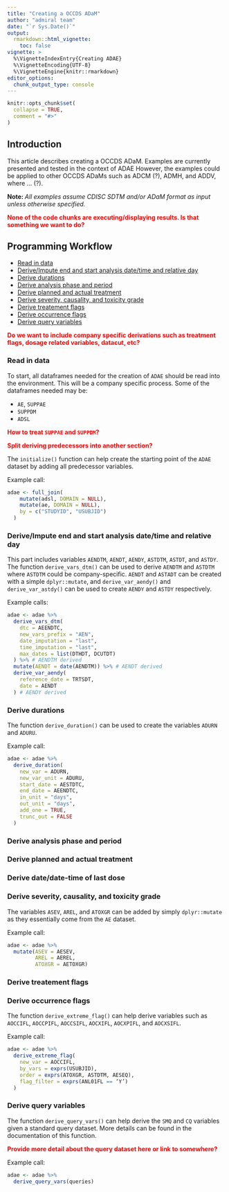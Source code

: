 ```yaml
---
title: "Creating a OCCDS ADaM"
author: "admiral team"
date: "`r Sys.Date()`"
output: 
  rmarkdown::html_vignette:
    toc: false
vignette: >
  %\VignetteIndexEntry{Creating ADAE}
  %\VignetteEncoding{UTF-8}
  %\VignetteEngine{knitr::rmarkdown}
editor_options: 
  chunk_output_type: console
---
```


```r
knitr::opts_chunk$set(
  collapse = TRUE,
  comment = "#>"
)
```

## Introduction

This article describes creating a OCCDS ADaM. Examples are currently 
presented and tested in the context of ADAE  However, the examples could be
applied to other OCCDS ADaMs such as ADCM (?), ADMH, and ADDV, where ... (?).

<b>Note:  </b> </font><i> All examples assume CDISC SDTM and/or ADaM format as input unless 
otherwise specified. </i>

<b> <span style="color: red"> None of the code chunks are executing/displaying
results.  Is that something we want to do? </span> </b>

## Programming Workflow

* [Read in data](#readdata)
* [Derive/Impute end and start analysis date/time and relative day](#datetime)
* [Derive durations](#duration)
* [Derive analysis phase and period](#phase_period)
* [Derive planned and actual treatment](#trtpa)
* [Derive severity, causality, and toxicity grade](#severity)
* [Derive treatement flags](#trtfag)
* [Derive occurrence flags](#occflag)
* [Derive query variables](#query)

<b> <span style="color: red"> Do we want to include company specific derivations 
such as treatment flags, dosage related variables, datacut, etc? </span> </b>

### Read in data {#readdata}

To start, all dataframes needed for the creation of `ADAE` should be read into
the environment. This will be a company specific process. Some of the 
dataframes needed may be:

  * `AE`, `SUPPAE`
  * `SUPPDM`
  * `ADSL`
  
<b> <span style="color: red"> How to treat `SUPPAE` and `SUPPDM`? </span> </b>

<b> <span style="color: red"> Split deriving predecessors into another section? </span> </b>
  
The `initialize()` function can help create the starting point of the `ADAE` 
dataset by adding all predecessor variables.

Example call:

```r
adae <- full_join(
    mutate(adsl, DOMAIN = NULL),
    mutate(ae, DOMAIN = NULL), 
    by = c("STUDYID", "USUBJID")
  ) 
```

### Derive/Impute end and start analysis date/time and relative day {#datetime}

This part includes variables `AENDTM`, `AENDT`, `AENDY`, `ASTDTM`, `ASTDT`, and 
`ASTDY`. 
The function `derive_vars_dtm()` can be used to derive `AENDTM` and 
`ASTDTM` where `ASTDTM` could be company-specific. 
`AENDT` and `ASTADT` can be created with a simple `dplyr::mutate`, and 
`derive_var_aendy()` and `derive_var_astdy()` can be used to create 
`AENDY` and `ASTDY` respectively.

Example calls:

```r
adae <- adae %>% 
  derive_vars_dtm(
    dtc = AEENDTC,
    new_vars_prefix = "AEN",
    date_imputation = "last",
    time_imputation = "last",
    max_dates = list(DTHDT, DCUTDT)
  ) %>% # AENDTM derived
  mutate(AENDT = date(AENDTM)) %>% # AENDT derived
  derive_var_aendy(
    reference_date = TRTSDT, 
    date = AENDT
  ) # AENDY derived
```

### Derive durations {#duration}

The function `derive_duration()` can be used to create the variables 
`ADURN` and `ADURU`. 

Example call:

```r
adae <- adae %>%
  derive_duration(
    new_var = ADURN,
    new_var_unit = ADURU,
    start_date = AESTDTC,
    end_date = AEENDTC,
    in_unit = "days",
    out_unit = "days",
    add_one = TRUE,
    trunc_out = FALSE
  )
```

### Derive analysis phase and period {#phase_period}



### Derive planned and actual treatment {#trtpa}



### Derive date/date-time of last dose  {#last_dose}


### Derive severity, causality, and toxicity grade {#severity}

The variables `ASEV`, `AREL`, and `ATOXGR` can be added by simply `dplyr::mutate` as 
they essentially come from the `AE` dataset.

Example call:

```r
adae <- adae %>%
  mutate(ASEV = AESEV, 
         AREL = AEREL, 
         ATOXGR = AETOXGR)
```

### Derive treatement flags {#trtflag}



### Derive occurrence flags {#occflag}

The function `derive_extreme_flag()` can help derive variables such as `AOCCIFL`, 
`AOCCPIFL`, `AOCCSIFL`, `AOCXIFL`, `AOCXPIFL`, and `AOCXSIFL`.

Example call:

```r
adae <- adae %>% 
  derive_extreme_flag(
    new_var = AOCCIFL,
    by_vars = exprs(USUBJID),
    order = exprs(ATOXGR, ASTDTM, AESEQ),
    flag_filter = exprs(ANL01FL == ‘Y’)
  )
```

### Derive query variables {#query}

The function `derive_query_vars()` can help derive the `SMQ` and `CQ` variables 
given a standard query dataset. More details can be found in the documentation 
of this function.

<b> <span style="color: red"> Provide more detail about the query dataset here or link to somewhere? </span> </b>

Example call:

```r
adae <- adae %>%
  derive_query_vars(queries)
```




